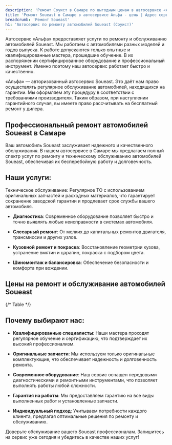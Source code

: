 ```yaml
---
description: 'Ремонт Соуист в Самаре по выгодным ценам в автосервисе «Альфа». Приглашаем всех владельцев Soueast на техническое обслуживание!'
title: 'Ремонт Soueast в Самаре в автосервисе Альфа - цены | Адрес сервиса Соуист'
breadcrumb: 'Ремонт Soueast'
h1: 'Автосервис по ремонту автомобилей Soueast (Соуист)'
---
```


<p>
	 Автосервис «Альфа» предоставляет услуги по ремонту и обслуживанию автомобилей Soueast. Мы работаем с автомобилями разных моделей и годов выпуска. К работе допускаются только опытные и квалифицированные мастера, прошедшие обучение. В их распоряжении сертифицированное оборудование и профессиональный инструмент. Именно поэтому наш автосервис работает быстро и качественно.
</p>
<p>
	 «Альфа» — авторизованный автосервис Soueast. Это даёт нам право осуществлять регулярное обслуживание автомобилей, находящихся на гарантии. Мы оформляем эту процедуру в соответствии с требованиями производителя. Таким образом, при наступлении гарантийного случая, вы имеете право рассчитывать на бесплатный ремонт у дилера.
</p>

<h2 class="mt-12 lg:mt-20">Профессиональный ремонт автомобилей Soueast в Самаре</h2>

Ваш автомобиль Soueast заслуживает надежного и качественного обслуживания. В нашем автосервисе в Самаре мы предлагаем полный спектр услуг по ремонту и техническому обслуживанию автомобилей Soueast, обеспечивая их бесперебойную работу и долговечность.

<h2 class="mt-12 lg:mt-20">Наши услуги:</h2>

Техническое обслуживание: Регулярное ТО с использованием оригинальных запчастей и расходных материалов, что гарантирует сохранение заводской гарантии и продлевает срок службы вашего автомобиля.

+ **Диагностика**: Современное оборудование позволяет быстро и точно выявлять любые неисправности в системах автомобиля.

+ **Слесарный ремонт**: От мелких до капитальных ремонтов двигателя, трансмиссии и других узлов.

+ **Кузовной ремонт и покраска**: Восстановление геометрии кузова, устранение вмятин и царапин, покраска с подбором цвета.

+ **Шиномонтаж и балансировка**: Обеспечение безопасности и комфорта при вождении.

<h2 class="mt-12 lg:mt-20">Цены на ремонт и обслуживание автомобилей Soueast</h2>

{/* Table */}

<h2 class="mt-12 lg:mt-20">Почему выбирают нас:</h2>

+ **Квалифицированные специалисты**: Наши мастера проходят регулярное обучение и сертификацию, что подтверждает их высокий профессионализм.

+ **Оригинальные запчасти**: Мы используем только оригинальные комплектующие, что обеспечивает надежность и долговечность ремонта.

+ **Современное оборудование**: Наш сервис оснащен передовыми диагностическими и ремонтными инструментами, что позволяет выполнять работы любой сложности.

+ **Гарантия на работы**: Мы предоставляем гарантию на все виды выполненных работ и установленные запчасти.

+ **Индивидуальный подход**: Учитываем потребности каждого клиента, предлагая оптимальные решения по ремонту и обслуживанию.

Доверьте обслуживание вашего Soueast профессионалам. Запишитесь на сервис уже сегодня и убедитесь в качестве наших услуг!

